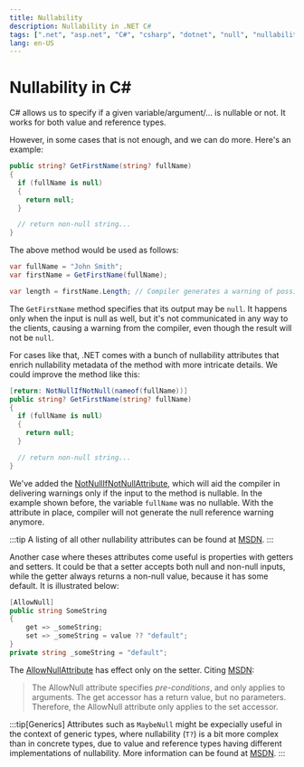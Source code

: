 ```yaml
---
title: Nullability
description: Nullability in .NET C#
tags: [".net", "asp.net", "C#", "csharp", "dotnet", "null", "nullability", "optional"]
lang: en-US
---
```



# Nullability in C#

C# allows us to specify if a given variable/argument/... is nullable or not.
It works for both value and reference types.

However, in some cases that is not enough, and we can do more.
Here's an example:

```csharp
public string? GetFirstName(string? fullName)
{
  if (fullName is null)
  {
    return null;
  }

  // return non-null string...
}
```

The above method would be used as follows:

```csharp
var fullName = "John Smith";
var firstName = GetFirstName(fullName);

var length = firstName.Length; // Compiler generates a warning of possible null reference!
```

The `GetFirstName` method specifies that its output may be `null`.
It happens only when the input is null as well, but it's not communicated
in any way to the clients, causing a warning from the compiler,
even though the result will not be `null`.

For cases like that, .NET comes with a bunch of nullability attributes that
enrich nullability metadata of the method with more intricate details.
We could improve the method like this:

```csharp {1}
[return: NotNullIfNotNull(nameof(fullName))]
public string? GetFirstName(string? fullName)
{
  if (fullName is null)
  {
    return null;
  }

  // return non-null string...
}
```

We've added the
[NotNullIfNotNullAttribute](https://learn.microsoft.com/en-us/dotnet/api/system.diagnostics.codeanalysis.notnullifnotnullattribute),
which will aid the compiler in delivering warnings only if the input to the
method is nullable. In the example shown before, the variable `fullName` was no
nullable. With the attribute in place, compiler will not generate the null
reference warning anymore.


:::tip
A listing of all other nullability attributes can be found at
[MSDN](https://learn.microsoft.com/en-us/dotnet/csharp/language-reference/attributes/nullable-analysis).
:::

Another case where theses attributes come useful is properties with getters and setters.
It could be that a setter accepts both null and non-null inputs, while the getter always 
returns a non-null value, because it has some default. It is illustrated below:

```csharp
[AllowNull]
public string SomeString
{
    get => _someString;
    set => _someString = value ?? "default";
}
private string _someString = "default";
```

The
[AllowNullAttribute](https://learn.microsoft.com/en-us/dotnet/api/system.diagnostics.codeanalysis.allownullattribute)
has effect only on the setter. Citing
[MSDN](https://learn.microsoft.com/en-us/dotnet/csharp/language-reference/attributes/nullable-analysis#preconditions-allownull-and-disallownull):

> The AllowNull attribute specifies *pre-conditions*, and only applies to
> arguments. The get accessor has a return value, but no parameters. Therefore,
> the AllowNull attribute only applies to the set accessor.

:::tip[Generics] 
Attributes such as `MaybeNull` might be expecially useful in
the context of generic types, where nullability (`T?`) is a bit more complex
than in concrete types, due to value and reference types having different
implementations of nullability. More information can be found at
[MSDN](https://learn.microsoft.com/en-us/dotnet/csharp/nullable-references#generics).
:::